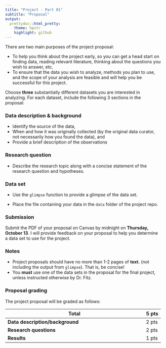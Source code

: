 ```yaml
---
title: "Project - Part 01"
subtitle: "Proposal"
output: 
  prettydoc::html_pretty:
    theme: hpstr
    highlight: github
---
```




There are two main purposes of the project proposal:

- To help you think about the project early, so you can get a head start on finding data, reading relevant literature, thinking about the questions you wish to answer, etc.
- To ensure that the data you wish to analyze, methods you plan to use, and the scope of your analysis are feasible and will help you be successful for this project.

Choose **three** substantially different datasets you are interested in analyzing. For each dataset, include the following 3 sections in the proposal: 

### Data description & background

- Identify the source of the data, 
- When and how it was originally collected (by the original data curator, not necessarily how you found the data), and 
- Provide a brief description of the observations 

### Research question

- Describe the research topic along with a concise statement of the research question and hypotheses.

### Data set

- Use the `glimpse` function to provide a glimpse of the data set.

- Place the file containing your data in the `data` folder of the project repo. 

### Submission 

Submit the PDF of your proposal on Canvas by midnight on **Thursday, October 13**. I will provide feedback on your proposal to help you determine a data set to use for the project. 

### Notes 

- Project proposals should have no more than 1-2 pages of **text.** (not including the output from `glimpse`). That is, be concise!
- You **must** use one of the data sets in the proposal for the final project, unless instructed otherwise by Dr. Fitz. 

### Proposal grading 

The project proposal will be graded as follows:

Total                                                   | 5 pts
--------------------------------------------------------|-------
**Data description/background**                                   | 2 pts
**Research questions**                                  | 2 pts
**Results**                                             | 1 pts